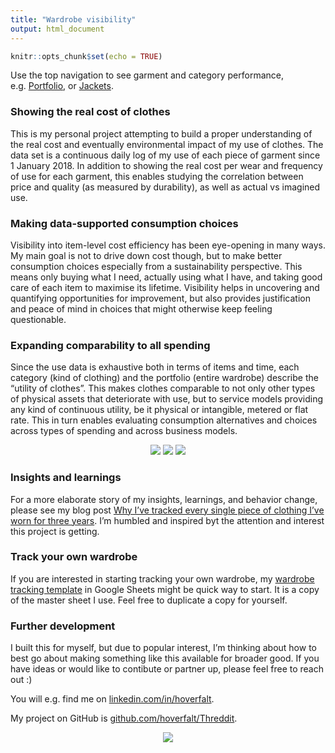 ```yaml
---
title: "Wardrobe visibility"
output: html_document
---
```


```r
knitr::opts_chunk$set(echo = TRUE)
```

Use the top navigation to see garment and category performance, e.g. [Portfolio](https://hoverfalt.github.io/portfolio.html), or [Jackets](https://hoverfalt.github.io/jackets.html).

### Showing the real cost of clothes
This is my personal project attempting to build a proper understanding of the real cost and eventually environmental impact of my use of clothes. The data set is a continuous daily log of my use of each piece of garment since 1 January 2018. In addition to showing the real cost per wear and frequency of use for each garment, this enables studying the correlation between price and quality (as measured by durability), as well as actual vs imagined use.

### Making data-supported consumption choices
Visibility into item-level cost efficiency has been eye-opening in many ways. My main goal is not to drive down cost though, but to make better consumption choices especially from a sustainability perspective. This means only buying what I need, actually using what I have, and taking good care of each item to maximise its lifetime. Visibility helps in uncovering and quantifying opportunities for improvement, but also provides justification and peace of mind in choices that might otherwise keep feeling questionable.

### Expanding comparability to all spending
Since the use data is exhaustive both in terms of items and time, each category (kind of clothing) and the portfolio (entire wardrobe) describe the "utility of clothes". This makes clothes comparable to not only other types of physical assets that deteriorate with use, but to service models providing any kind of continuous utility, be it physical or intangible, metered or flat rate. This in turn enables evaluating consumption alternatives and choices across types of spending and across business models.

<center>
![](https://firebasestorage.googleapis.com/v0/b/threddit-297417.appspot.com/o/Front_page_image_01.png?alt=media) ![](https://firebasestorage.googleapis.com/v0/b/threddit-297417.appspot.com/o/Front_page_image_02.png?alt=media) ![](https://firebasestorage.googleapis.com/v0/b/threddit-297417.appspot.com/o/Front_page_image_03.png?alt=media)
</center>

### Insights and learnings
For a more elaborate story of my insights, learnings, and behavior change, please see my blog post [Why I’ve tracked every single piece of clothing I’ve worn for three years](https://www.reaktor.com/blog/why-ive-tracked-every-single-piece-of-clothing-ive-worn-for-three-years/){target="_blank"}. I'm humbled and inspired byt the attention and interest this project is getting.

### Track your own wardrobe
If you are interested in starting tracking your own wardrobe, my [wardrobe tracking template](http://bit.ly/3cZi8qL){target="_blank"} in Google Sheets might be quick way to start. It is a copy of the master sheet I use. Feel free to duplicate a copy for yourself.

### Further development
I built this for myself, but due to popular interest, I'm thinking about how to best go about making something like this available for broader good.
If you have ideas or would like to contibute or partner up, please feel free to reach out :)

You will e.g. find me on [linkedin.com/in/hoverfalt](http://bit.ly/3tEkCkx){target="_blank"}.

My project on GitHub is [github.com/hoverfalt/Threddit](http://bit.ly/3aQqZsb){target="_blank"}.

<center>
![](https://firebasestorage.googleapis.com/v0/b/threddit-297417.appspot.com/o/Olof_Hoverfalt.png?alt=media)
</center>

